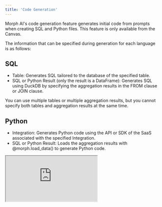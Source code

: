 ```yaml
---
title: 'Code Generation'
---
```

Morph AI's code generation feature generates initial code from prompts when creating SQL and Python files. This feature is only available from the Canvas.

The information that can be specified during generation for each language is as follows:

## SQL

- Table: Generates SQL tailored to the database of the specified table.
- SQL or Python Result (only the result is a DataFrame): Generates SQL using DuckDB by specifying the aggregation results in the FROM clause or JOIN clause.

<Warning>
You can use multiple tables or multiple aggregation results, but you cannot specify both tables and aggregation results at the same time.
</Warning>

## Python

- Integration: Generates Python code using the API or SDK of the SaaS associated with the specified Integration.
- SQL or Python Result: Loads the aggregation results with @morph.load_data() to generate Python code.

<iframe
    src="https://www.loom.com/embed/6460e39061be4df78ecffb5a56225951?sid=74b921ff-bb21-4d2e-8dd6-50cb872f2606"
    controls
    className="w-full aspect-video"
></iframe>